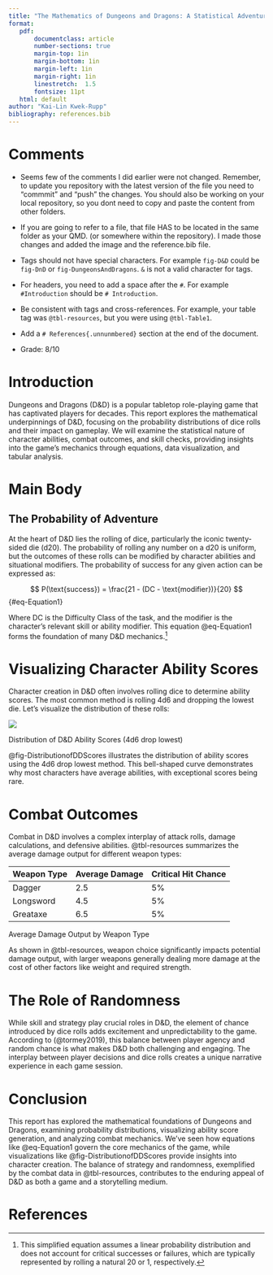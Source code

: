 ```yaml
---
title: "The Mathematics of Dungeons and Dragons: A Statistical Adventure"
format:
   pdf:
       documentclass: article
       number-sections: true
       margin-top: 1in
       margin-bottom: 1in
       margin-left: 1in
       margin-right: 1in
       linestretch:  1.5
       fontsize: 11pt
   html: default
author: "Kai-Lin Kwek-Rupp"       
bibliography: references.bib
---
```


# Comments {.unnumbered}

- Seems few of the comments I did earlier were not changed. Remember, to update you repository with the latest version of the file you need to "commmit" and "push" the changes. You should also be working on your local repository, so you dont need to copy and paste the content from other folders.

- If you are going to refer to a file, that file HAS to be located in the same folder as your QMD. (or somewhere within the repository). I made those changes and added the image and the reference.bib file.

- Tags should not have special characters. For example `fig-D&D` could be `fig-DnD` or `fig-DungeonsAndDragons`. `&` is not a valid character for tags.

- For headers, you need to add a space after the `#`. For example `#Introduction` should be `# Introduction`.

- Be consistent with tags and cross-references. For example, your table tag was `@tbl-resources`, but you were using `@tbl-Table1`. 

- Add a `# References{.unnunmbered}` section at the end of the document. 
  
- Grade: 8/10

# Introduction

Dungeons and Dragons (D&D) is a popular tabletop role-playing game that has captivated players for decades. This report explores the mathematical underpinnings of D&D, focusing on the probability distributions of dice rolls and their impact on gameplay. We will examine the statistical nature of character abilities, combat outcomes, and skill checks, providing insights into the game’s mechanics through equations, data visualization, and tabular analysis.

# Main Body

## The Probability of Adventure

At the heart of D&D lies the rolling of dice, particularly the iconic twenty-sided die (d20). The probability of rolling any number on a d20 is uniform, but the outcomes of these rolls can be modified by character abilities and situational modifiers. The probability of success for any given action can be expressed as:

$$
P(\text{success}) = \frac{21 - (DC - \text{modifier})}{20}
$${#eq-Equation1}

Where DC is the Difficulty Class of the task, and the modifier is the character’s relevant skill or ability modifier. This equation @eq-Equation1 forms the foundation of many D&D mechanics.[^1]

# Visualizing Character Ability Scores

Character creation in D&D often involves rolling dice to determine ability scores. The most common method is rolling 4d6 and dropping the lowest die. Let’s visualize the distribution of these rolls:

:::{#fig-DistributionofDDScores fig-pos="H"}

![](figure1.png)

Distribution of D&D Ability Scores (4d6 drop lowest)

:::

@fig-DistributionofDDScores illustrates the distribution of ability scores using the 4d6 drop lowest method. This bell-shaped curve demonstrates why most characters have average abilities, with exceptional scores being rare.

# Combat Outcomes

Combat in D&D involves a complex interplay of attack rolls, damage calculations, and defensive abilities. @tbl-resources summarizes the average damage output for different weapon types:

:::{#tbl-resources tbl-pos="H"}

| Weapon Type | Average Damage | Critical Hit Chance |
|-------------|----------------|---------------------|
| Dagger      | 2.5            | 5%                  |             
| Longsword   | 4.5            | 5%                  |            
| Greataxe    | 6.5            | 5%                  |      

Average Damage Output by Weapon Type

:::

As shown in @tbl-resources, weapon choice significantly impacts potential damage output, with larger weapons generally dealing more damage at the cost of other factors like weight and required strength.

# The Role of Randomness

While skill and strategy play crucial roles in D&D, the element of chance introduced by dice rolls adds excitement and unpredictability to the game. According to (@tormey2019), this balance between player agency and random chance is what makes D&D both challenging and engaging. The interplay between player decisions and dice rolls creates a unique narrative experience in each game session.
  

# Conclusion

This report has explored the mathematical foundations of Dungeons and Dragons, examining probability distributions, visualizing ability score generation, and analyzing combat mechanics. We’ve seen how equations like @eq-Equation1 govern the core mechanics of the game, while visualizations like @fig-DistributionofDDScores provide insights into character creation. The balance of strategy and randomness, exemplified by the combat data in @tbl-resources, contributes to the enduring appeal of D&D as both a game and a storytelling medium.

# References {.unnumbered}

::: {#refs}
:::

[^1]: This simplified equation assumes a linear probability distribution and does not account for critical successes or failures, which are typically represented by rolling a natural 20 or 1, respectively.
